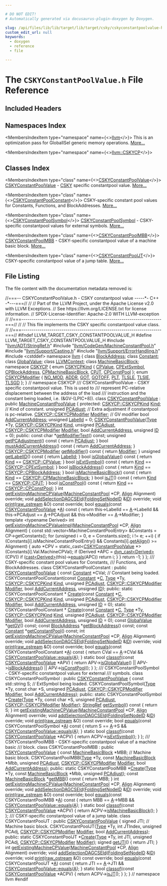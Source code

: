 ```yaml
---

# DO NOT EDIT!
# Automatically generated via docusaurus-plugin-doxygen by Doxygen.

slug: /api/files/lib/lib/target/lib/target/csky/cskyconstantpoolvalue-h
custom_edit_url: null
keywords:
  - doxygen
  - reference
  - file

---
```





# The `CSKYConstantPoolValue.h` File Reference

<DoxygenPage pluginConfig={pluginConfig}>



## Included Headers

<IncludesList>
<IncludesListItem
  filePath="llvm/ADT/StringRef.h"
  permalink="/docs/api/files/include/include/llvm/include/llvm/adt/stringref-h"
  isLocal="true" />
<IncludesListItem
  filePath="llvm/CodeGen/MachineConstantPool.h"
  permalink="/docs/api/files/include/include/llvm/include/llvm/codegen/machineconstantpool-h"
  isLocal="true" />
<IncludesListItem
  filePath="llvm/Support/Casting.h"
  permalink="/docs/api/files/include/include/llvm/include/llvm/support/casting-h"
  isLocal="true" />
<IncludesListItem
  filePath="llvm/Support/ErrorHandling.h"
  permalink="/docs/api/files/include/include/llvm/include/llvm/support/errorhandling-h"
  isLocal="true" />
<IncludesListItem
  filePath="cstddef"
  permalink=""
  isLocal="false" />
</IncludesList>

## Namespaces Index

<MembersIndex>

<MembersIndexItem
  type="namespace"
  name={<><a href="/docs/api/namespaces/llvm">llvm</a></>}>
This is an optimization pass for GlobalISel generic memory operations. <a href="/docs/api/namespaces/llvm/#details">More...</a>
</MembersIndexItem>

<MembersIndexItem
  type="namespace"
  name={<><a href="/docs/api/namespaces/llvm/cskycp">llvm::CSKYCP</a></>}>
</MembersIndexItem>

</MembersIndex>

## Classes Index

<MembersIndex>

<MembersIndexItem
  type="class"
  name={<><a href="/docs/api/classes/llvm/cskyconstantpoolvalue">CSKYConstantPoolValue</a></>}>
<a href="/docs/api/classes/llvm/cskyconstantpoolvalue">CSKYConstantPoolValue</a> - <a href="/docs/api/namespaces/llvm/csky">CSKY</a> specific constantpool value. <a href="/docs/api/classes/llvm/cskyconstantpoolvalue/#details">More...</a>
</MembersIndexItem>

<MembersIndexItem
  type="class"
  name={<><a href="/docs/api/classes/llvm/cskyconstantpoolconstant">CSKYConstantPoolConstant</a></>}>
CSKY-specific constant pool values for Constants, Functions, and BlockAddresses. <a href="/docs/api/classes/llvm/cskyconstantpoolconstant/#details">More...</a>
</MembersIndexItem>

<MembersIndexItem
  type="class"
  name={<><a href="/docs/api/classes/llvm/cskyconstantpoolsymbol">CSKYConstantPoolSymbol</a></>}>
<a href="/docs/api/classes/llvm/cskyconstantpoolsymbol">CSKYConstantPoolSymbol</a> - CSKY-specific constantpool values for external symbols. <a href="/docs/api/classes/llvm/cskyconstantpoolsymbol/#details">More...</a>
</MembersIndexItem>

<MembersIndexItem
  type="class"
  name={<><a href="/docs/api/classes/llvm/cskyconstantpoolmbb">CSKYConstantPoolMBB</a></>}>
<a href="/docs/api/classes/llvm/cskyconstantpoolmbb">CSKYConstantPoolMBB</a> - CSKY-specific constantpool value of a machine basic block. <a href="/docs/api/classes/llvm/cskyconstantpoolmbb/#details">More...</a>
</MembersIndexItem>

<MembersIndexItem
  type="class"
  name={<><a href="/docs/api/classes/llvm/cskyconstantpooljt">CSKYConstantPoolJT</a></>}>
CSKY-specific constantpool value of a jump table. <a href="/docs/api/classes/llvm/cskyconstantpooljt/#details">More...</a>
</MembersIndexItem>

</MembersIndex>


## File Listing

The file content with the documentation metadata removed is:

<ProgramListing>

<Link id="l00001" /><CodeLine lineNumber="1"><Highlight kind="comment">//===-- CSKYConstantPoolValue.h - CSKY constantpool value -----&#42;- C++ -&#42;---===//</Highlight><Highlight kind="normal"></Highlight></CodeLine>
<Link id="l00002" /><CodeLine lineNumber="2"><Highlight kind="normal"></Highlight><Highlight kind="comment">//</Highlight><Highlight kind="normal"></Highlight></CodeLine>
<Link id="l00003" /><CodeLine lineNumber="3"><Highlight kind="normal"></Highlight><Highlight kind="comment">// Part of the LLVM Project, under the Apache License v2.0 with LLVM Exceptions.</Highlight><Highlight kind="normal"></Highlight></CodeLine>
<Link id="l00004" /><CodeLine lineNumber="4"><Highlight kind="normal"></Highlight><Highlight kind="comment">// See https://llvm.org/LICENSE.txt for license information.</Highlight><Highlight kind="normal"></Highlight></CodeLine>
<Link id="l00005" /><CodeLine lineNumber="5"><Highlight kind="normal"></Highlight><Highlight kind="comment">// SPDX-License-Identifier: Apache-2.0 WITH LLVM-exception</Highlight><Highlight kind="normal"></Highlight></CodeLine>
<Link id="l00006" /><CodeLine lineNumber="6"><Highlight kind="normal"></Highlight><Highlight kind="comment">//</Highlight><Highlight kind="normal"></Highlight></CodeLine>
<Link id="l00007" /><CodeLine lineNumber="7"><Highlight kind="normal"></Highlight><Highlight kind="comment">//===----------------------------------------------------------------------===//</Highlight><Highlight kind="normal"></Highlight></CodeLine>
<Link id="l00008" /><CodeLine lineNumber="8"><Highlight kind="normal"></Highlight><Highlight kind="comment">//</Highlight><Highlight kind="normal"></Highlight></CodeLine>
<Link id="l00009" /><CodeLine lineNumber="9"><Highlight kind="normal"></Highlight><Highlight kind="comment">// This file implements the CSKY specific constantpool value class.</Highlight><Highlight kind="normal"></Highlight></CodeLine>
<Link id="l00010" /><CodeLine lineNumber="10"><Highlight kind="normal"></Highlight><Highlight kind="comment">//</Highlight><Highlight kind="normal"></Highlight></CodeLine>
<Link id="l00011" /><CodeLine lineNumber="11"><Highlight kind="normal"></Highlight><Highlight kind="comment">//===----------------------------------------------------------------------===//</Highlight><Highlight kind="normal"></Highlight></CodeLine>
<Link id="l00012" /><CodeLine lineNumber="12"><Highlight kind="normal"></Highlight></CodeLine>
<Link id="l00013" /><CodeLine lineNumber="13"><Highlight kind="normal"></Highlight><Highlight kind="preprocessor">#ifndef LLVM&#95;TARGET&#95;CSKY&#95;CONSTANTPOOLVALUE&#95;H</Highlight><Highlight kind="normal"></Highlight></CodeLine>
<Link id="l00014" /><CodeLine lineNumber="14"><Highlight kind="normal"></Highlight><Highlight kind="preprocessor">#define LLVM&#95;TARGET&#95;CSKY&#95;CONSTANTPOOLVALUE&#95;H</Highlight><Highlight kind="normal"></Highlight></CodeLine>
<Link id="l00015" /><CodeLine lineNumber="15"><Highlight kind="normal"></Highlight></CodeLine>
<Link id="l00016" /><CodeLine lineNumber="16"><Highlight kind="normal"></Highlight><Highlight kind="preprocessor">#include &quot;<a href="/docs/api/files/include/include/llvm/include/llvm/adt/stringref-h">llvm/ADT/StringRef.h</a>&quot;</Highlight><Highlight kind="normal"></Highlight></CodeLine>
<Link id="l00017" /><CodeLine lineNumber="17"><Highlight kind="normal"></Highlight><Highlight kind="preprocessor">#include &quot;<a href="/docs/api/files/include/include/llvm/include/llvm/codegen/machineconstantpool-h">llvm/CodeGen/MachineConstantPool.h</a>&quot;</Highlight><Highlight kind="normal"></Highlight></CodeLine>
<Link id="l00018" /><CodeLine lineNumber="18"><Highlight kind="normal"></Highlight><Highlight kind="preprocessor">#include &quot;<a href="/docs/api/files/include/include/llvm/include/llvm/support/casting-h">llvm/Support/Casting.h</a>&quot;</Highlight><Highlight kind="normal"></Highlight></CodeLine>
<Link id="l00019" /><CodeLine lineNumber="19"><Highlight kind="normal"></Highlight><Highlight kind="preprocessor">#include &quot;<a href="/docs/api/files/include/include/llvm/include/llvm/support/errorhandling-h">llvm/Support/ErrorHandling.h</a>&quot;</Highlight><Highlight kind="normal"></Highlight></CodeLine>
<Link id="l00020" /><CodeLine lineNumber="20"><Highlight kind="normal"></Highlight><Highlight kind="preprocessor">#include &lt;cstddef&gt;</Highlight><Highlight kind="normal"></Highlight></CodeLine>
<Link id="l00021" /><CodeLine lineNumber="21"><Highlight kind="normal"></Highlight></CodeLine>
<Link id="l00022" /><CodeLine lineNumber="22"><Highlight kind="normal"></Highlight><Highlight kind="keyword">namespace </Highlight><Highlight kind="normal"><a href="/docs/api/namespaces/llvm">llvm</a> &#123;</Highlight></CodeLine>
<Link id="l00023" /><CodeLine lineNumber="23"><Highlight kind="normal"></Highlight></CodeLine>
<Link id="l00024" /><CodeLine lineNumber="24"><Highlight kind="normal"></Highlight><Highlight kind="keyword">class </Highlight><Highlight kind="normal"><a href="/docs/api/classes/llvm/blockaddress">BlockAddress</a>;</Highlight></CodeLine>
<Link id="l00025" /><CodeLine lineNumber="25"><Highlight kind="normal"></Highlight><Highlight kind="keyword">class </Highlight><Highlight kind="normal"><a href="/docs/api/classes/llvm/constant">Constant</a>;</Highlight></CodeLine>
<Link id="l00026" /><CodeLine lineNumber="26"><Highlight kind="normal"></Highlight><Highlight kind="keyword">class </Highlight><Highlight kind="normal"><a href="/docs/api/classes/llvm/globalvalue">GlobalValue</a>;</Highlight></CodeLine>
<Link id="l00027" /><CodeLine lineNumber="27"><Highlight kind="normal"></Highlight><Highlight kind="keyword">class </Highlight><Highlight kind="normal"><a href="/docs/api/classes/llvm/llvmcontext">LLVMContext</a>;</Highlight></CodeLine>
<Link id="l00028" /><CodeLine lineNumber="28"><Highlight kind="normal"></Highlight><Highlight kind="keyword">class </Highlight><Highlight kind="normal"><a href="/docs/api/classes/llvm/machinebasicblock">MachineBasicBlock</a>;</Highlight></CodeLine>
<Link id="l00029" /><CodeLine lineNumber="29"><Highlight kind="normal"></Highlight></CodeLine>
<Link id="l00030" /><CodeLine lineNumber="30" lineLink="/docs/api/namespaces/llvm/cskycp"><Highlight kind="normal"></Highlight><Highlight kind="keyword">namespace </Highlight><Highlight kind="normal"><a href="/docs/api/namespaces/llvm/cskycp">CSKYCP</a> &#123;</Highlight></CodeLine>
<Link id="l00031" /><CodeLine lineNumber="31" lineLink="/docs/api/namespaces/llvm/cskycp/#a52910a7599c196a2a21a5fef5da46994"><Highlight kind="normal"></Highlight><Highlight kind="keyword">enum</Highlight><Highlight kind="normal"> <a href="/docs/api/namespaces/llvm/cskycp/#a52910a7599c196a2a21a5fef5da46994">CSKYCPKind</a> &#123;</Highlight></CodeLine>
<Link id="l00032" /><CodeLine lineNumber="32" lineLink="/docs/api/namespaces/llvm/cskycp/#a52910a7599c196a2a21a5fef5da46994a04789ab67a1cddbbb789b02153814d85"><Highlight kind="normal">  <a href="/docs/api/namespaces/llvm/cskycp/#a52910a7599c196a2a21a5fef5da46994a04789ab67a1cddbbb789b02153814d85">CPValue</a>,</Highlight></CodeLine>
<Link id="l00033" /><CodeLine lineNumber="33" lineLink="/docs/api/namespaces/llvm/cskycp/#a52910a7599c196a2a21a5fef5da46994aec7b7a9c0ff58f51f3a82373053536ee"><Highlight kind="normal">  <a href="/docs/api/namespaces/llvm/cskycp/#a52910a7599c196a2a21a5fef5da46994aec7b7a9c0ff58f51f3a82373053536ee">CPExtSymbol</a>,</Highlight></CodeLine>
<Link id="l00034" /><CodeLine lineNumber="34" lineLink="/docs/api/namespaces/llvm/cskycp/#a52910a7599c196a2a21a5fef5da46994ab917d70fc1937db9603905f1ec1bb6ac"><Highlight kind="normal">  <a href="/docs/api/namespaces/llvm/cskycp/#a52910a7599c196a2a21a5fef5da46994ab917d70fc1937db9603905f1ec1bb6ac">CPBlockAddress</a>,</Highlight></CodeLine>
<Link id="l00035" /><CodeLine lineNumber="35" lineLink="/docs/api/namespaces/llvm/cskycp/#a52910a7599c196a2a21a5fef5da46994add82e3573eab3f64229820416db40224"><Highlight kind="normal">  <a href="/docs/api/namespaces/llvm/cskycp/#a52910a7599c196a2a21a5fef5da46994add82e3573eab3f64229820416db40224">CPMachineBasicBlock</a>,</Highlight></CodeLine>
<Link id="l00036" /><CodeLine lineNumber="36" lineLink="/docs/api/namespaces/llvm/cskycp/#a52910a7599c196a2a21a5fef5da46994a0994bb09ea1f60a124c61bdcb2f2e7c7"><Highlight kind="normal">  <a href="/docs/api/namespaces/llvm/cskycp/#a52910a7599c196a2a21a5fef5da46994a0994bb09ea1f60a124c61bdcb2f2e7c7">CPJT</a>,</Highlight></CodeLine>
<Link id="l00037" /><CodeLine lineNumber="37" lineLink="/docs/api/namespaces/llvm/cskycp/#a52910a7599c196a2a21a5fef5da46994a80797351072fb5a6a5a57cd61a65d923"><Highlight kind="normal">  <a href="/docs/api/namespaces/llvm/cskycp/#a52910a7599c196a2a21a5fef5da46994a80797351072fb5a6a5a57cd61a65d923">CPConstPool</a></Highlight></CodeLine>
<Link id="l00038" /><CodeLine lineNumber="38"><Highlight kind="normal">&#125;;</Highlight></CodeLine>
<Link id="l00039" /><CodeLine lineNumber="39"><Highlight kind="normal"></Highlight></CodeLine>
<Link id="l00040" /><CodeLine lineNumber="40" lineLink="/docs/api/namespaces/llvm/cskycp/#a4adf83f12fd4b32c53af26ac279ae9e4a11f72aa51db1915ad266a52e760f28af"><Highlight kind="normal"></Highlight><Highlight kind="keyword">enum</Highlight><Highlight kind="normal"> <a href="/docs/api/namespaces/llvm/cskycp/#a4adf83f12fd4b32c53af26ac279ae9e4">CSKYCPModifier</a> &#123; <a href="/docs/api/namespaces/llvm/cskycp/#a4adf83f12fd4b32c53af26ac279ae9e4ab42535f4f838187946d69d1113f7cd32">NO&#95;MOD</a>, <a href="/docs/api/namespaces/llvm/cskycp/#a4adf83f12fd4b32c53af26ac279ae9e4a11f72aa51db1915ad266a52e760f28af">ADDR</a>, <a href="/docs/api/namespaces/llvm/cskycp/#a4adf83f12fd4b32c53af26ac279ae9e4ae82a4118bf542c05ab38488e5b578ae1">GOT</a>, <a href="/docs/api/namespaces/llvm/cskycp/#a4adf83f12fd4b32c53af26ac279ae9e4a972b1bf03372caa6601f0a1b4903ae76">GOTOFF</a>, <a href="/docs/api/namespaces/llvm/cskycp/#a4adf83f12fd4b32c53af26ac279ae9e4a4534acdb80b394f5943dcc36c9704c9b">PLT</a>, <a href="/docs/api/namespaces/llvm/cskycp/#a4adf83f12fd4b32c53af26ac279ae9e4ae32b3dc690462147ec73186713977244">TLSLE</a>, <a href="/docs/api/namespaces/llvm/cskycp/#a4adf83f12fd4b32c53af26ac279ae9e4a200b54fa8d3a6ca97d345190f01a4087">TLSIE</a>, <a href="/docs/api/namespaces/llvm/cskycp/#a4adf83f12fd4b32c53af26ac279ae9e4a5c32b033a20299c57276476c5b7c73b9">TLSGD</a> &#125;;</Highlight></CodeLine>
<Link id="l00041" /><CodeLine lineNumber="41"><Highlight kind="normal">&#125; </Highlight><Highlight kind="comment">// namespace CSKYCP</Highlight><Highlight kind="normal"></Highlight></CodeLine>
<Link id="l00042" /><CodeLine lineNumber="42"><Highlight kind="normal"></Highlight><Highlight kind="comment"></Highlight></CodeLine>
<Link id="l00043" /><CodeLine lineNumber="43"><Highlight kind="comment">/// CSKYConstantPoolValue - CSKY specific constantpool value. This is used to</Highlight></CodeLine>
<Link id="l00044" /><CodeLine lineNumber="44"><Highlight kind="comment">/// represent PC-relative displacement between the address of the load</Highlight></CodeLine>
<Link id="l00045" /><CodeLine lineNumber="45"><Highlight kind="comment">/// instruction and the constant being loaded, i.e. (&amp;GV-(LPIC+8)).</Highlight><Highlight kind="normal"></Highlight></CodeLine>
<Link id="l00046" /><CodeLine lineNumber="46" lineLink="/docs/api/classes/llvm/cskyconstantpoolvalue"><Highlight kind="normal"></Highlight><Highlight kind="keyword">class </Highlight><Highlight kind="normal"><a href="/docs/api/classes/llvm/cskyconstantpoolvalue/#a348e1e38604c1fc005a62ced08c6f583">CSKYConstantPoolValue</a> : </Highlight><Highlight kind="keyword">public</Highlight><Highlight kind="normal"> <a href="/docs/api/classes/llvm/machineconstantpoolvalue/#ac688aad44da54c2262096a4b5c5891f4">MachineConstantPoolValue</a> &#123;</Highlight></CodeLine>
<Link id="l00047" /><CodeLine lineNumber="47"><Highlight kind="normal"></Highlight><Highlight kind="keyword">protected</Highlight><Highlight kind="normal">:</Highlight></CodeLine>
<Link id="l00048" /><CodeLine lineNumber="48" lineLink="/docs/api/classes/llvm/cskyconstantpoolvalue/#aa0ed825694c1cf82be7fe8b7aa3bc979"><Highlight kind="normal">  <a href="/docs/api/namespaces/llvm/cskycp/#a52910a7599c196a2a21a5fef5da46994">CSKYCP::CSKYCPKind</a> <a href="/docs/api/classes/llvm/cskyconstantpoolvalue/#aa0ed825694c1cf82be7fe8b7aa3bc979">Kind</a>; </Highlight><Highlight kind="comment">// Kind of constant.</Highlight><Highlight kind="normal"></Highlight></CodeLine>
<Link id="l00049" /><CodeLine lineNumber="49" lineLink="/docs/api/classes/llvm/cskyconstantpoolvalue/#a211fb7d504116ba5fb89bb4bc22a9070"><Highlight kind="normal">  </Highlight><Highlight kind="keywordtype">unsigned</Highlight><Highlight kind="normal"> <a href="/docs/api/classes/llvm/cskyconstantpoolvalue/#a211fb7d504116ba5fb89bb4bc22a9070">PCAdjust</a>;       </Highlight><Highlight kind="comment">// Extra adjustment if constantpool is pc-relative.</Highlight><Highlight kind="normal"></Highlight></CodeLine>
<Link id="l00050" /><CodeLine lineNumber="50" lineLink="/docs/api/classes/llvm/cskyconstantpoolvalue/#ad365afc92ba12f354616fd0033708911"><Highlight kind="normal">  <a href="/docs/api/namespaces/llvm/cskycp/#a4adf83f12fd4b32c53af26ac279ae9e4">CSKYCP::CSKYCPModifier</a> <a href="/docs/api/classes/llvm/cskyconstantpoolvalue/#ad365afc92ba12f354616fd0033708911">Modifier</a>; </Highlight><Highlight kind="comment">// GV modifier</Highlight><Highlight kind="normal"></Highlight></CodeLine>
<Link id="l00051" /><CodeLine lineNumber="51" lineLink="/docs/api/classes/llvm/cskyconstantpoolvalue/#afb3479a63947179467405781072aff1f"><Highlight kind="normal">  </Highlight><Highlight kind="keywordtype">bool</Highlight><Highlight kind="normal"> <a href="/docs/api/classes/llvm/cskyconstantpoolvalue/#afb3479a63947179467405781072aff1f">AddCurrentAddress</a>;</Highlight></CodeLine>
<Link id="l00052" /><CodeLine lineNumber="52"><Highlight kind="normal"></Highlight></CodeLine>
<Link id="l00053" /><CodeLine lineNumber="53" lineLink="/docs/api/classes/llvm/cskyconstantpoolvalue/#a412a536ed94670c0525c04408ffd7d3c"><Highlight kind="normal">  </Highlight><Highlight kind="keywordtype">unsigned</Highlight><Highlight kind="normal"> <a href="/docs/api/classes/llvm/cskyconstantpoolvalue/#a412a536ed94670c0525c04408ffd7d3c">LabelId</a> = 0;</Highlight></CodeLine>
<Link id="l00054" /><CodeLine lineNumber="54"><Highlight kind="normal"></Highlight></CodeLine>
<Link id="l00055" /><CodeLine lineNumber="55"><Highlight kind="normal">  <a href="/docs/api/classes/llvm/cskyconstantpoolvalue/#a348e1e38604c1fc005a62ced08c6f583">CSKYConstantPoolValue</a>(<a href="/docs/api/classes/llvm/type">Type</a> &#42;Ty, <a href="/docs/api/namespaces/llvm/cskycp/#a52910a7599c196a2a21a5fef5da46994">CSKYCP::CSKYCPKind</a> <a href="/docs/api/classes/llvm/cskyconstantpoolvalue/#aa0ed825694c1cf82be7fe8b7aa3bc979">Kind</a>, </Highlight><Highlight kind="keywordtype">unsigned</Highlight><Highlight kind="normal"> <a href="/docs/api/classes/llvm/cskyconstantpoolvalue/#a211fb7d504116ba5fb89bb4bc22a9070">PCAdjust</a>,</Highlight></CodeLine>
<Link id="l00056" /><CodeLine lineNumber="56"><Highlight kind="normal">                        <a href="/docs/api/namespaces/llvm/cskycp/#a4adf83f12fd4b32c53af26ac279ae9e4">CSKYCP::CSKYCPModifier</a> <a href="/docs/api/classes/llvm/cskyconstantpoolvalue/#ad365afc92ba12f354616fd0033708911">Modifier</a>, </Highlight><Highlight kind="keywordtype">bool</Highlight><Highlight kind="normal"> <a href="/docs/api/classes/llvm/cskyconstantpoolvalue/#afb3479a63947179467405781072aff1f">AddCurrentAddress</a>,</Highlight></CodeLine>
<Link id="l00057" /><CodeLine lineNumber="57"><Highlight kind="normal">                        </Highlight><Highlight kind="keywordtype">unsigned</Highlight><Highlight kind="normal"> <a href="/docs/api/namespaces/llvm/callingconv/#abdf8cf606905c10634e831390981b0ed">ID</a> = 0);</Highlight></CodeLine>
<Link id="l00058" /><CodeLine lineNumber="58"><Highlight kind="normal"></Highlight></CodeLine>
<Link id="l00059" /><CodeLine lineNumber="59"><Highlight kind="normal"></Highlight><Highlight kind="keyword">public</Highlight><Highlight kind="normal">:</Highlight></CodeLine>
<Link id="l00060" /><CodeLine lineNumber="60"><Highlight kind="normal">  </Highlight><Highlight kind="keyword">const</Highlight><Highlight kind="normal"> </Highlight><Highlight kind="keywordtype">char</Highlight><Highlight kind="normal"> &#42;<a href="/docs/api/classes/llvm/cskyconstantpoolvalue/#af4fd0e484744e9d1c45a041913485d0b">getModifierText</a>() </Highlight><Highlight kind="keyword">const</Highlight><Highlight kind="normal">;</Highlight></CodeLine>
<Link id="l00061" /><CodeLine lineNumber="61" lineLink="/docs/api/classes/llvm/cskyconstantpoolvalue/#a7839898462d8df92936bf15046938a2e"><Highlight kind="normal">  </Highlight><Highlight kind="keywordtype">unsigned</Highlight><Highlight kind="normal"> <a href="/docs/api/classes/llvm/cskyconstantpoolvalue/#a7839898462d8df92936bf15046938a2e">getPCAdjustment</a>()</Highlight><Highlight kind="keyword"> const </Highlight><Highlight kind="normal">&#123; </Highlight><Highlight kind="keywordflow">return</Highlight><Highlight kind="normal"> <a href="/docs/api/classes/llvm/cskyconstantpoolvalue/#a211fb7d504116ba5fb89bb4bc22a9070">PCAdjust</a>; &#125;</Highlight></CodeLine>
<Link id="l00062" /><CodeLine lineNumber="62" lineLink="/docs/api/classes/llvm/cskyconstantpoolvalue/#a808fffee806197862bff1754199e15ad"><Highlight kind="normal">  </Highlight><Highlight kind="keywordtype">bool</Highlight><Highlight kind="normal"> <a href="/docs/api/classes/llvm/cskyconstantpoolvalue/#a808fffee806197862bff1754199e15ad">mustAddCurrentAddress</a>()</Highlight><Highlight kind="keyword"> const </Highlight><Highlight kind="normal">&#123; </Highlight><Highlight kind="keywordflow">return</Highlight><Highlight kind="normal"> <a href="/docs/api/classes/llvm/cskyconstantpoolvalue/#afb3479a63947179467405781072aff1f">AddCurrentAddress</a>; &#125;</Highlight></CodeLine>
<Link id="l00063" /><CodeLine lineNumber="63" lineLink="/docs/api/classes/llvm/cskyconstantpoolvalue/#ae788b24d3fa905bf2ad8e3ec0eb786d8"><Highlight kind="normal">  <a href="/docs/api/namespaces/llvm/cskycp/#a4adf83f12fd4b32c53af26ac279ae9e4">CSKYCP::CSKYCPModifier</a> <a href="/docs/api/classes/llvm/cskyconstantpoolvalue/#ae788b24d3fa905bf2ad8e3ec0eb786d8">getModifier</a>()</Highlight><Highlight kind="keyword"> const </Highlight><Highlight kind="normal">&#123; </Highlight><Highlight kind="keywordflow">return</Highlight><Highlight kind="normal"> <a href="/docs/api/classes/llvm/cskyconstantpoolvalue/#ad365afc92ba12f354616fd0033708911">Modifier</a>; &#125;</Highlight></CodeLine>
<Link id="l00064" /><CodeLine lineNumber="64" lineLink="/docs/api/classes/llvm/cskyconstantpoolvalue/#a2f3313e4bb821e24fdfa7cfa8036633a"><Highlight kind="normal">  </Highlight><Highlight kind="keywordtype">unsigned</Highlight><Highlight kind="normal"> <a href="/docs/api/classes/llvm/cskyconstantpoolvalue/#a2f3313e4bb821e24fdfa7cfa8036633a">getLabelID</a>()</Highlight><Highlight kind="keyword"> const </Highlight><Highlight kind="normal">&#123; </Highlight><Highlight kind="keywordflow">return</Highlight><Highlight kind="normal"> <a href="/docs/api/classes/llvm/cskyconstantpoolvalue/#a412a536ed94670c0525c04408ffd7d3c">LabelId</a>; &#125;</Highlight></CodeLine>
<Link id="l00065" /><CodeLine lineNumber="65"><Highlight kind="normal"></Highlight></CodeLine>
<Link id="l00066" /><CodeLine lineNumber="66" lineLink="/docs/api/classes/llvm/cskyconstantpoolvalue/#a20df957b6f27461dfaaa049051b54e25"><Highlight kind="normal">  </Highlight><Highlight kind="keywordtype">bool</Highlight><Highlight kind="normal"> <a href="/docs/api/classes/llvm/cskyconstantpoolvalue/#a20df957b6f27461dfaaa049051b54e25">isGlobalValue</a>()</Highlight><Highlight kind="keyword"> const </Highlight><Highlight kind="normal">&#123; </Highlight><Highlight kind="keywordflow">return</Highlight><Highlight kind="normal"> <a href="/docs/api/classes/llvm/cskyconstantpoolvalue/#aa0ed825694c1cf82be7fe8b7aa3bc979">Kind</a> == <a href="/docs/api/namespaces/llvm/cskycp/#a52910a7599c196a2a21a5fef5da46994a04789ab67a1cddbbb789b02153814d85">CSKYCP::CPValue</a>; &#125;</Highlight></CodeLine>
<Link id="l00067" /><CodeLine lineNumber="67" lineLink="/docs/api/classes/llvm/cskyconstantpoolvalue/#af3293b45579bcf5442aeaa327c72bdb0"><Highlight kind="normal">  </Highlight><Highlight kind="keywordtype">bool</Highlight><Highlight kind="normal"> <a href="/docs/api/classes/llvm/cskyconstantpoolvalue/#af3293b45579bcf5442aeaa327c72bdb0">isExtSymbol</a>()</Highlight><Highlight kind="keyword"> const </Highlight><Highlight kind="normal">&#123; </Highlight><Highlight kind="keywordflow">return</Highlight><Highlight kind="normal"> <a href="/docs/api/classes/llvm/cskyconstantpoolvalue/#aa0ed825694c1cf82be7fe8b7aa3bc979">Kind</a> == <a href="/docs/api/namespaces/llvm/cskycp/#a52910a7599c196a2a21a5fef5da46994aec7b7a9c0ff58f51f3a82373053536ee">CSKYCP::CPExtSymbol</a>; &#125;</Highlight></CodeLine>
<Link id="l00068" /><CodeLine lineNumber="68" lineLink="/docs/api/classes/llvm/cskyconstantpoolvalue/#a85c4a55953fe7d6e4a59cda261a2e500"><Highlight kind="normal">  </Highlight><Highlight kind="keywordtype">bool</Highlight><Highlight kind="normal"> <a href="/docs/api/classes/llvm/cskyconstantpoolvalue/#a85c4a55953fe7d6e4a59cda261a2e500">isBlockAddress</a>()</Highlight><Highlight kind="keyword"> const </Highlight><Highlight kind="normal">&#123; </Highlight><Highlight kind="keywordflow">return</Highlight><Highlight kind="normal"> <a href="/docs/api/classes/llvm/cskyconstantpoolvalue/#aa0ed825694c1cf82be7fe8b7aa3bc979">Kind</a> == <a href="/docs/api/namespaces/llvm/cskycp/#a52910a7599c196a2a21a5fef5da46994ab917d70fc1937db9603905f1ec1bb6ac">CSKYCP::CPBlockAddress</a>; &#125;</Highlight></CodeLine>
<Link id="l00069" /><CodeLine lineNumber="69" lineLink="/docs/api/classes/llvm/cskyconstantpoolvalue/#a1e80f3fe8022c9ac777591115ae2c637"><Highlight kind="normal">  </Highlight><Highlight kind="keywordtype">bool</Highlight><Highlight kind="normal"> <a href="/docs/api/classes/llvm/cskyconstantpoolvalue/#a1e80f3fe8022c9ac777591115ae2c637">isMachineBasicBlock</a>()</Highlight><Highlight kind="keyword"> const </Highlight><Highlight kind="normal">&#123;</Highlight></CodeLine>
<Link id="l00070" /><CodeLine lineNumber="70"><Highlight kind="normal">    </Highlight><Highlight kind="keywordflow">return</Highlight><Highlight kind="normal"> <a href="/docs/api/classes/llvm/cskyconstantpoolvalue/#aa0ed825694c1cf82be7fe8b7aa3bc979">Kind</a> == <a href="/docs/api/namespaces/llvm/cskycp/#a52910a7599c196a2a21a5fef5da46994add82e3573eab3f64229820416db40224">CSKYCP::CPMachineBasicBlock</a>;</Highlight></CodeLine>
<Link id="l00071" /><CodeLine lineNumber="71"><Highlight kind="normal">  &#125;</Highlight></CodeLine>
<Link id="l00072" /><CodeLine lineNumber="72" lineLink="/docs/api/classes/llvm/cskyconstantpoolvalue/#ae9b08a58608aba96ea9ae32a576d0879"><Highlight kind="normal">  </Highlight><Highlight kind="keywordtype">bool</Highlight><Highlight kind="normal"> <a href="/docs/api/classes/llvm/cskyconstantpoolvalue/#ae9b08a58608aba96ea9ae32a576d0879">isJT</a>()</Highlight><Highlight kind="keyword"> const </Highlight><Highlight kind="normal">&#123; </Highlight><Highlight kind="keywordflow">return</Highlight><Highlight kind="normal"> <a href="/docs/api/classes/llvm/cskyconstantpoolvalue/#aa0ed825694c1cf82be7fe8b7aa3bc979">Kind</a> == <a href="/docs/api/namespaces/llvm/cskycp/#a52910a7599c196a2a21a5fef5da46994a0994bb09ea1f60a124c61bdcb2f2e7c7">CSKYCP::CPJT</a>; &#125;</Highlight></CodeLine>
<Link id="l00073" /><CodeLine lineNumber="73" lineLink="/docs/api/classes/llvm/cskyconstantpoolvalue/#a88a221eca9e924088e27ce657d809778"><Highlight kind="normal">  </Highlight><Highlight kind="keywordtype">bool</Highlight><Highlight kind="normal"> <a href="/docs/api/classes/llvm/cskyconstantpoolvalue/#a88a221eca9e924088e27ce657d809778">isConstPool</a>()</Highlight><Highlight kind="keyword"> const </Highlight><Highlight kind="normal">&#123; </Highlight><Highlight kind="keywordflow">return</Highlight><Highlight kind="normal"> <a href="/docs/api/classes/llvm/cskyconstantpoolvalue/#aa0ed825694c1cf82be7fe8b7aa3bc979">Kind</a> == <a href="/docs/api/namespaces/llvm/cskycp/#a52910a7599c196a2a21a5fef5da46994a80797351072fb5a6a5a57cd61a65d923">CSKYCP::CPConstPool</a>; &#125;</Highlight></CodeLine>
<Link id="l00074" /><CodeLine lineNumber="74"><Highlight kind="normal"></Highlight></CodeLine>
<Link id="l00075" /><CodeLine lineNumber="75"><Highlight kind="normal">  </Highlight><Highlight kind="keywordtype">int</Highlight><Highlight kind="normal"> <a href="/docs/api/classes/llvm/cskyconstantpoolvalue/#afc480159ebebc2b1dafff702e3d0f44c">getExistingMachineCPValue</a>(<a href="/docs/api/classes/llvm/machineconstantpool">MachineConstantPool</a> &#42;CP,</Highlight></CodeLine>
<Link id="l00076" /><CodeLine lineNumber="76"><Highlight kind="normal">                                <a href="/docs/api/structs/llvm/align">Align</a> Alignment) </Highlight><Highlight kind="keyword">override</Highlight><Highlight kind="normal">;</Highlight></CodeLine>
<Link id="l00077" /><CodeLine lineNumber="77"><Highlight kind="normal"></Highlight></CodeLine>
<Link id="l00078" /><CodeLine lineNumber="78"><Highlight kind="normal">  </Highlight><Highlight kind="keywordtype">void</Highlight><Highlight kind="normal"> <a href="/docs/api/classes/llvm/cskyconstantpoolvalue/#ac2dce8ece8c4b01f78f80f643036681c">addSelectionDAGCSEId</a>(<a href="/docs/api/classes/llvm/foldingsetnodeid">FoldingSetNodeID</a> &amp;<a href="/docs/api/namespaces/llvm/callingconv/#abdf8cf606905c10634e831390981b0ed">ID</a>) </Highlight><Highlight kind="keyword">override</Highlight><Highlight kind="normal">;</Highlight></CodeLine>
<Link id="l00079" /><CodeLine lineNumber="79"><Highlight kind="normal"></Highlight></CodeLine>
<Link id="l00080" /><CodeLine lineNumber="80"><Highlight kind="normal">  </Highlight><Highlight kind="keywordtype">void</Highlight><Highlight kind="normal"> <a href="/docs/api/classes/llvm/cskyconstantpoolvalue/#a310e47e5146eaa80264533a27084604d">print</a>(<a href="/docs/api/classes/llvm/raw-ostream">raw&#95;ostream</a> &amp;O) </Highlight><Highlight kind="keyword">const override</Highlight><Highlight kind="normal">;</Highlight></CodeLine>
<Link id="l00081" /><CodeLine lineNumber="81"><Highlight kind="normal"></Highlight></CodeLine>
<Link id="l00082" /><CodeLine lineNumber="82" lineLink="/docs/api/classes/llvm/cskyconstantpoolvalue/#a3f2211770c225a59cad39f4621a24404"><Highlight kind="normal">  </Highlight><Highlight kind="keywordtype">bool</Highlight><Highlight kind="normal"> <a href="/docs/api/classes/llvm/cskyconstantpoolvalue/#a3f2211770c225a59cad39f4621a24404">equals</a>(</Highlight><Highlight kind="keyword">const</Highlight><Highlight kind="normal"> <a href="/docs/api/classes/llvm/cskyconstantpoolvalue/#a348e1e38604c1fc005a62ced08c6f583">CSKYConstantPoolValue</a> &#42;<a href="/docs/api/files/lib/lib/ir/builtingcs-cpp/#a2e38c85003a042421cde1647632d0b72">A</a>)</Highlight><Highlight kind="keyword"> const </Highlight><Highlight kind="normal">&#123;</Highlight></CodeLine>
<Link id="l00083" /><CodeLine lineNumber="83"><Highlight kind="normal">    </Highlight><Highlight kind="keywordflow">return</Highlight><Highlight kind="normal"> this-&gt;LabelId == <a href="/docs/api/files/lib/lib/ir/builtingcs-cpp/#a2e38c85003a042421cde1647632d0b72">A</a>-&gt;LabelId &amp;&amp; this-&gt;PCAdjust == <a href="/docs/api/files/lib/lib/ir/builtingcs-cpp/#a2e38c85003a042421cde1647632d0b72">A</a>-&gt;PCAdjust &amp;&amp;</Highlight></CodeLine>
<Link id="l00084" /><CodeLine lineNumber="84"><Highlight kind="normal">           this-&gt;Modifier == <a href="/docs/api/files/lib/lib/ir/builtingcs-cpp/#a2e38c85003a042421cde1647632d0b72">A</a>-&gt;Modifier;</Highlight></CodeLine>
<Link id="l00085" /><CodeLine lineNumber="85"><Highlight kind="normal">  &#125;</Highlight></CodeLine>
<Link id="l00086" /><CodeLine lineNumber="86"><Highlight kind="normal"></Highlight></CodeLine>
<Link id="l00087" /><CodeLine lineNumber="87"><Highlight kind="normal">  </Highlight><Highlight kind="keyword">template</Highlight><Highlight kind="normal"> &lt;</Highlight><Highlight kind="keyword">typename</Highlight><Highlight kind="normal"> Derived&gt;</Highlight></CodeLine>
<Link id="l00088" /><CodeLine lineNumber="88" lineLink="/docs/api/classes/llvm/cskyconstantpoolvalue/#a7f59aeed19f66ec8099052e3aa47c9c9"><Highlight kind="normal">  </Highlight><Highlight kind="keywordtype">int</Highlight><Highlight kind="normal"> <a href="/docs/api/classes/llvm/cskyconstantpoolvalue/#a7f59aeed19f66ec8099052e3aa47c9c9">getExistingMachineCPValueImpl</a>(<a href="/docs/api/classes/llvm/machineconstantpool">MachineConstantPool</a> &#42;CP, <a href="/docs/api/structs/llvm/align">Align</a> Alignment) &#123;</Highlight></CodeLine>
<Link id="l00089" /><CodeLine lineNumber="89"><Highlight kind="normal">    </Highlight><Highlight kind="keyword">const</Highlight><Highlight kind="normal"> std::vector&lt;MachineConstantPoolEntry&gt; &amp;Constants = CP-&gt;getConstants();</Highlight></CodeLine>
<Link id="l00090" /><CodeLine lineNumber="90"><Highlight kind="normal">    </Highlight><Highlight kind="keywordflow">for</Highlight><Highlight kind="normal"> (</Highlight><Highlight kind="keywordtype">unsigned</Highlight><Highlight kind="normal"> i = 0, e = Constants.size(); i != e; ++i) &#123;</Highlight></CodeLine>
<Link id="l00091" /><CodeLine lineNumber="91"><Highlight kind="normal">      </Highlight><Highlight kind="keywordflow">if</Highlight><Highlight kind="normal"> (Constants&#91;i&#93;.isMachineConstantPoolEntry() &amp;&amp;</Highlight></CodeLine>
<Link id="l00092" /><CodeLine lineNumber="92"><Highlight kind="normal">          Constants&#91;i&#93;.<a href="/docs/api/namespaces/llvm/#a44361e635fd7461e3a8eeb7fc9ad4f04">getAlign</a>() &gt;= Alignment) &#123;</Highlight></CodeLine>
<Link id="l00093" /><CodeLine lineNumber="93"><Highlight kind="normal">        </Highlight><Highlight kind="keyword">auto</Highlight><Highlight kind="normal"> &#42;CPV =</Highlight></CodeLine>
<Link id="l00094" /><CodeLine lineNumber="94"><Highlight kind="normal">            </Highlight><Highlight kind="keyword">static&#95;cast&lt;</Highlight><Highlight kind="normal"><a href="/docs/api/classes/llvm/cskyconstantpoolvalue/#a348e1e38604c1fc005a62ced08c6f583">CSKYConstantPoolValue</a> &#42;</Highlight><Highlight kind="keyword">&gt;</Highlight><Highlight kind="normal">(Constants&#91;i&#93;.Val.MachineCPVal);</Highlight></CodeLine>
<Link id="l00095" /><CodeLine lineNumber="95"><Highlight kind="normal">        </Highlight><Highlight kind="keywordflow">if</Highlight><Highlight kind="normal"> (Derived &#42;APC = <a href="/docs/api/namespaces/llvm/#a22eeee01734061ac1b31ccd994c49eef">dyn&#95;cast&lt;Derived&gt;</a>(CPV))</Highlight></CodeLine>
<Link id="l00096" /><CodeLine lineNumber="96"><Highlight kind="normal">          </Highlight><Highlight kind="keywordflow">if</Highlight><Highlight kind="normal"> (<a href="/docs/api/namespaces/llvm/#ac4fc845f5ed92de63cd4474f128f5fc5">cast&lt;Derived&gt;</a>(</Highlight><Highlight kind="keyword">this</Highlight><Highlight kind="normal">)-&gt;<a href="/docs/api/classes/llvm/cskyconstantpoolvalue/#a3f2211770c225a59cad39f4621a24404">equals</a>(APC))</Highlight></CodeLine>
<Link id="l00097" /><CodeLine lineNumber="97"><Highlight kind="normal">            </Highlight><Highlight kind="keywordflow">return</Highlight><Highlight kind="normal"> i;</Highlight></CodeLine>
<Link id="l00098" /><CodeLine lineNumber="98"><Highlight kind="normal">      &#125;</Highlight></CodeLine>
<Link id="l00099" /><CodeLine lineNumber="99"><Highlight kind="normal">    &#125;</Highlight></CodeLine>
<Link id="l00100" /><CodeLine lineNumber="100"><Highlight kind="normal"></Highlight></CodeLine>
<Link id="l00101" /><CodeLine lineNumber="101"><Highlight kind="normal">    </Highlight><Highlight kind="keywordflow">return</Highlight><Highlight kind="normal"> -1;</Highlight></CodeLine>
<Link id="l00102" /><CodeLine lineNumber="102"><Highlight kind="normal">  &#125;</Highlight></CodeLine>
<Link id="l00103" /><CodeLine lineNumber="103"><Highlight kind="normal">&#125;;</Highlight></CodeLine>
<Link id="l00104" /><CodeLine lineNumber="104"><Highlight kind="normal"></Highlight><Highlight kind="comment"></Highlight></CodeLine>
<Link id="l00105" /><CodeLine lineNumber="105"><Highlight kind="comment">/// CSKY-specific constant pool values for Constants,</Highlight></CodeLine>
<Link id="l00106" /><CodeLine lineNumber="106"><Highlight kind="comment">/// Functions, and BlockAddresses.</Highlight><Highlight kind="normal"></Highlight></CodeLine>
<Link id="l00107" /><CodeLine lineNumber="107" lineLink="/docs/api/classes/llvm/cskyconstantpoolconstant"><Highlight kind="normal"></Highlight><Highlight kind="keyword">class </Highlight><Highlight kind="normal">CSKYConstantPoolConstant : </Highlight><Highlight kind="keyword">public</Highlight><Highlight kind="normal"> <a href="/docs/api/classes/llvm/cskyconstantpoolvalue/#a348e1e38604c1fc005a62ced08c6f583">CSKYConstantPoolValue</a> &#123;</Highlight></CodeLine>
<Link id="l00108" /><CodeLine lineNumber="108"><Highlight kind="normal">  </Highlight><Highlight kind="keyword">const</Highlight><Highlight kind="normal"> <a href="/docs/api/classes/llvm/constant">Constant</a> &#42;CVal; </Highlight><Highlight kind="comment">// Constant being loaded.</Highlight><Highlight kind="normal"></Highlight></CodeLine>
<Link id="l00109" /><CodeLine lineNumber="109"><Highlight kind="normal"></Highlight></CodeLine>
<Link id="l00110" /><CodeLine lineNumber="110"><Highlight kind="normal">  CSKYConstantPoolConstant(</Highlight><Highlight kind="keyword">const</Highlight><Highlight kind="normal"> <a href="/docs/api/classes/llvm/constant">Constant</a> &#42;<a href="/docs/api/namespaces/llvm/callingconv/#ac6aa1387c4375260e2468eb5a77fdb4cafd841a49aec1539bc88abc8ff9e170fb">C</a>, <a href="/docs/api/classes/llvm/type">Type</a> &#42;Ty, <a href="/docs/api/namespaces/llvm/cskycp/#a52910a7599c196a2a21a5fef5da46994">CSKYCP::CSKYCPKind</a> <a href="/docs/api/classes/llvm/cskyconstantpoolvalue/#aa0ed825694c1cf82be7fe8b7aa3bc979">Kind</a>,</Highlight></CodeLine>
<Link id="l00111" /><CodeLine lineNumber="111"><Highlight kind="normal">                           </Highlight><Highlight kind="keywordtype">unsigned</Highlight><Highlight kind="normal"> <a href="/docs/api/classes/llvm/cskyconstantpoolvalue/#a211fb7d504116ba5fb89bb4bc22a9070">PCAdjust</a>, <a href="/docs/api/namespaces/llvm/cskycp/#a4adf83f12fd4b32c53af26ac279ae9e4">CSKYCP::CSKYCPModifier</a> <a href="/docs/api/classes/llvm/cskyconstantpoolvalue/#ad365afc92ba12f354616fd0033708911">Modifier</a>,</Highlight></CodeLine>
<Link id="l00112" /><CodeLine lineNumber="112"><Highlight kind="normal">                           </Highlight><Highlight kind="keywordtype">bool</Highlight><Highlight kind="normal"> <a href="/docs/api/classes/llvm/cskyconstantpoolvalue/#afb3479a63947179467405781072aff1f">AddCurrentAddress</a>, </Highlight><Highlight kind="keywordtype">unsigned</Highlight><Highlight kind="normal"> <a href="/docs/api/namespaces/llvm/callingconv/#abdf8cf606905c10634e831390981b0ed">ID</a>);</Highlight></CodeLine>
<Link id="l00113" /><CodeLine lineNumber="113"><Highlight kind="normal"></Highlight></CodeLine>
<Link id="l00114" /><CodeLine lineNumber="114"><Highlight kind="normal"></Highlight><Highlight kind="keyword">public</Highlight><Highlight kind="normal">:</Highlight></CodeLine>
<Link id="l00115" /><CodeLine lineNumber="115"><Highlight kind="normal">  </Highlight><Highlight kind="keyword">static</Highlight><Highlight kind="normal"> CSKYConstantPoolConstant &#42;</Highlight></CodeLine>
<Link id="l00116" /><CodeLine lineNumber="116"><Highlight kind="normal">  <a href="/docs/api/classes/llvm/cskyconstantpoolconstant/#ad2e7328dbae8591003a3f42d049754b5">Create</a>(</Highlight><Highlight kind="keyword">const</Highlight><Highlight kind="normal"> <a href="/docs/api/classes/llvm/constant">Constant</a> &#42;<a href="/docs/api/namespaces/llvm/callingconv/#ac6aa1387c4375260e2468eb5a77fdb4cafd841a49aec1539bc88abc8ff9e170fb">C</a>, <a href="/docs/api/namespaces/llvm/cskycp/#a52910a7599c196a2a21a5fef5da46994">CSKYCP::CSKYCPKind</a> <a href="/docs/api/classes/llvm/cskyconstantpoolvalue/#aa0ed825694c1cf82be7fe8b7aa3bc979">Kind</a>, </Highlight><Highlight kind="keywordtype">unsigned</Highlight><Highlight kind="normal"> <a href="/docs/api/classes/llvm/cskyconstantpoolvalue/#a211fb7d504116ba5fb89bb4bc22a9070">PCAdjust</a>,</Highlight></CodeLine>
<Link id="l00117" /><CodeLine lineNumber="117"><Highlight kind="normal">         <a href="/docs/api/namespaces/llvm/cskycp/#a4adf83f12fd4b32c53af26ac279ae9e4">CSKYCP::CSKYCPModifier</a> <a href="/docs/api/classes/llvm/cskyconstantpoolvalue/#ad365afc92ba12f354616fd0033708911">Modifier</a>, </Highlight><Highlight kind="keywordtype">bool</Highlight><Highlight kind="normal"> <a href="/docs/api/classes/llvm/cskyconstantpoolvalue/#afb3479a63947179467405781072aff1f">AddCurrentAddress</a>,</Highlight></CodeLine>
<Link id="l00118" /><CodeLine lineNumber="118"><Highlight kind="normal">         </Highlight><Highlight kind="keywordtype">unsigned</Highlight><Highlight kind="normal"> <a href="/docs/api/namespaces/llvm/callingconv/#abdf8cf606905c10634e831390981b0ed">ID</a> = 0);</Highlight></CodeLine>
<Link id="l00119" /><CodeLine lineNumber="119"><Highlight kind="normal">  </Highlight><Highlight kind="keyword">static</Highlight><Highlight kind="normal"> CSKYConstantPoolConstant &#42;</Highlight></CodeLine>
<Link id="l00120" /><CodeLine lineNumber="120"><Highlight kind="normal">  <a href="/docs/api/classes/llvm/cskyconstantpoolconstant/#ad2e7328dbae8591003a3f42d049754b5">Create</a>(</Highlight><Highlight kind="keyword">const</Highlight><Highlight kind="normal"> <a href="/docs/api/classes/llvm/constant">Constant</a> &#42;<a href="/docs/api/namespaces/llvm/callingconv/#ac6aa1387c4375260e2468eb5a77fdb4cafd841a49aec1539bc88abc8ff9e170fb">C</a>, <a href="/docs/api/classes/llvm/type">Type</a> &#42;Ty, <a href="/docs/api/namespaces/llvm/cskycp/#a52910a7599c196a2a21a5fef5da46994">CSKYCP::CSKYCPKind</a> <a href="/docs/api/classes/llvm/cskyconstantpoolvalue/#aa0ed825694c1cf82be7fe8b7aa3bc979">Kind</a>,</Highlight></CodeLine>
<Link id="l00121" /><CodeLine lineNumber="121"><Highlight kind="normal">         </Highlight><Highlight kind="keywordtype">unsigned</Highlight><Highlight kind="normal"> <a href="/docs/api/classes/llvm/cskyconstantpoolvalue/#a211fb7d504116ba5fb89bb4bc22a9070">PCAdjust</a>, <a href="/docs/api/namespaces/llvm/cskycp/#a4adf83f12fd4b32c53af26ac279ae9e4">CSKYCP::CSKYCPModifier</a> <a href="/docs/api/classes/llvm/cskyconstantpoolvalue/#ad365afc92ba12f354616fd0033708911">Modifier</a>,</Highlight></CodeLine>
<Link id="l00122" /><CodeLine lineNumber="122"><Highlight kind="normal">         </Highlight><Highlight kind="keywordtype">bool</Highlight><Highlight kind="normal"> <a href="/docs/api/classes/llvm/cskyconstantpoolvalue/#afb3479a63947179467405781072aff1f">AddCurrentAddress</a>, </Highlight><Highlight kind="keywordtype">unsigned</Highlight><Highlight kind="normal"> <a href="/docs/api/namespaces/llvm/callingconv/#abdf8cf606905c10634e831390981b0ed">ID</a> = 0);</Highlight></CodeLine>
<Link id="l00123" /><CodeLine lineNumber="123"><Highlight kind="normal">  </Highlight><Highlight kind="keyword">const</Highlight><Highlight kind="normal"> <a href="/docs/api/classes/llvm/globalvalue">GlobalValue</a> &#42;<a href="/docs/api/classes/llvm/cskyconstantpoolconstant/#a49bfb7d119e43a691ef2e139597370e9">getGV</a>() </Highlight><Highlight kind="keyword">const</Highlight><Highlight kind="normal">;</Highlight></CodeLine>
<Link id="l00124" /><CodeLine lineNumber="124"><Highlight kind="normal">  </Highlight><Highlight kind="keyword">const</Highlight><Highlight kind="normal"> <a href="/docs/api/classes/llvm/blockaddress">BlockAddress</a> &#42;<a href="/docs/api/classes/llvm/cskyconstantpoolconstant/#ae6f4c0132b8d27ccc8fb80f53e312d09">getBlockAddress</a>() </Highlight><Highlight kind="keyword">const</Highlight><Highlight kind="normal">;</Highlight></CodeLine>
<Link id="l00125" /><CodeLine lineNumber="125"><Highlight kind="normal">  </Highlight><Highlight kind="keyword">const</Highlight><Highlight kind="normal"> <a href="/docs/api/classes/llvm/constant">Constant</a> &#42;<a href="/docs/api/classes/llvm/cskyconstantpoolconstant/#ae7bb2f89025ff938dbf3809d5aa7796c">getConstantPool</a>() </Highlight><Highlight kind="keyword">const</Highlight><Highlight kind="normal">;</Highlight></CodeLine>
<Link id="l00126" /><CodeLine lineNumber="126"><Highlight kind="normal"></Highlight></CodeLine>
<Link id="l00127" /><CodeLine lineNumber="127"><Highlight kind="normal">  </Highlight><Highlight kind="keywordtype">int</Highlight><Highlight kind="normal"> <a href="/docs/api/classes/llvm/cskyconstantpoolconstant/#a85cfa254656ea195455c3ec355dcc72d">getExistingMachineCPValue</a>(<a href="/docs/api/classes/llvm/machineconstantpool">MachineConstantPool</a> &#42;CP,</Highlight></CodeLine>
<Link id="l00128" /><CodeLine lineNumber="128"><Highlight kind="normal">                                <a href="/docs/api/structs/llvm/align">Align</a> Alignment) </Highlight><Highlight kind="keyword">override</Highlight><Highlight kind="normal">;</Highlight></CodeLine>
<Link id="l00129" /><CodeLine lineNumber="129"><Highlight kind="normal">  </Highlight><Highlight kind="keywordtype">void</Highlight><Highlight kind="normal"> <a href="/docs/api/classes/llvm/cskyconstantpoolconstant/#ab6eaf5d3c9dd6794d787dc1b4adcb590">addSelectionDAGCSEId</a>(<a href="/docs/api/classes/llvm/foldingsetnodeid">FoldingSetNodeID</a> &amp;<a href="/docs/api/namespaces/llvm/callingconv/#abdf8cf606905c10634e831390981b0ed">ID</a>) </Highlight><Highlight kind="keyword">override</Highlight><Highlight kind="normal">;</Highlight></CodeLine>
<Link id="l00130" /><CodeLine lineNumber="130"><Highlight kind="normal">  </Highlight><Highlight kind="keywordtype">void</Highlight><Highlight kind="normal"> <a href="/docs/api/classes/llvm/cskyconstantpoolconstant/#abe523270c6342367542f38ef98ee7700">print</a>(<a href="/docs/api/classes/llvm/raw-ostream">raw&#95;ostream</a> &amp;O) </Highlight><Highlight kind="keyword">const override</Highlight><Highlight kind="normal">;</Highlight></CodeLine>
<Link id="l00131" /><CodeLine lineNumber="131"><Highlight kind="normal"></Highlight></CodeLine>
<Link id="l00132" /><CodeLine lineNumber="132" lineLink="/docs/api/classes/llvm/cskyconstantpoolconstant/#ad7dd001024d4ae5f21d08357e17c858c"><Highlight kind="normal">  </Highlight><Highlight kind="keywordtype">bool</Highlight><Highlight kind="normal"> <a href="/docs/api/classes/llvm/cskyconstantpoolconstant/#ad7dd001024d4ae5f21d08357e17c858c">equals</a>(</Highlight><Highlight kind="keyword">const</Highlight><Highlight kind="normal"> CSKYConstantPoolConstant &#42;<a href="/docs/api/files/lib/lib/ir/builtingcs-cpp/#a2e38c85003a042421cde1647632d0b72">A</a>)</Highlight><Highlight kind="keyword"> const </Highlight><Highlight kind="normal">&#123;</Highlight></CodeLine>
<Link id="l00133" /><CodeLine lineNumber="133"><Highlight kind="normal">    </Highlight><Highlight kind="keywordflow">return</Highlight><Highlight kind="normal"> CVal == <a href="/docs/api/files/lib/lib/ir/builtingcs-cpp/#a2e38c85003a042421cde1647632d0b72">A</a>-&gt;CVal &amp;&amp; <a href="/docs/api/classes/llvm/cskyconstantpoolvalue/#a3f2211770c225a59cad39f4621a24404">CSKYConstantPoolValue::equals</a>(<a href="/docs/api/files/lib/lib/ir/builtingcs-cpp/#a2e38c85003a042421cde1647632d0b72">A</a>);</Highlight></CodeLine>
<Link id="l00134" /><CodeLine lineNumber="134"><Highlight kind="normal">  &#125;</Highlight></CodeLine>
<Link id="l00135" /><CodeLine lineNumber="135"><Highlight kind="normal"></Highlight></CodeLine>
<Link id="l00136" /><CodeLine lineNumber="136" lineLink="/docs/api/classes/llvm/cskyconstantpoolconstant/#af5b96d067ac1e07bd24eaca25a0c5412"><Highlight kind="normal">  </Highlight><Highlight kind="keyword">static</Highlight><Highlight kind="normal"> </Highlight><Highlight kind="keywordtype">bool</Highlight><Highlight kind="normal"> <a href="/docs/api/classes/llvm/cskyconstantpoolconstant/#af5b96d067ac1e07bd24eaca25a0c5412">classof</a>(</Highlight><Highlight kind="keyword">const</Highlight><Highlight kind="normal"> <a href="/docs/api/classes/llvm/cskyconstantpoolvalue/#a348e1e38604c1fc005a62ced08c6f583">CSKYConstantPoolValue</a> &#42;APV) &#123;</Highlight></CodeLine>
<Link id="l00137" /><CodeLine lineNumber="137"><Highlight kind="normal">    </Highlight><Highlight kind="keywordflow">return</Highlight><Highlight kind="normal"> APV-&gt;<a href="/docs/api/classes/llvm/cskyconstantpoolvalue/#a20df957b6f27461dfaaa049051b54e25">isGlobalValue</a>() || APV-&gt;<a href="/docs/api/classes/llvm/cskyconstantpoolvalue/#a85c4a55953fe7d6e4a59cda261a2e500">isBlockAddress</a>() || APV-&gt;<a href="/docs/api/classes/llvm/cskyconstantpoolvalue/#a88a221eca9e924088e27ce657d809778">isConstPool</a>();</Highlight></CodeLine>
<Link id="l00138" /><CodeLine lineNumber="138"><Highlight kind="normal">  &#125;</Highlight></CodeLine>
<Link id="l00139" /><CodeLine lineNumber="139"><Highlight kind="normal">&#125;;</Highlight></CodeLine>
<Link id="l00140" /><CodeLine lineNumber="140"><Highlight kind="normal"></Highlight><Highlight kind="comment"></Highlight></CodeLine>
<Link id="l00141" /><CodeLine lineNumber="141"><Highlight kind="comment">/// CSKYConstantPoolSymbol - CSKY-specific constantpool values for external</Highlight></CodeLine>
<Link id="l00142" /><CodeLine lineNumber="142"><Highlight kind="comment">/// symbols.</Highlight><Highlight kind="normal"></Highlight></CodeLine>
<Link id="l00143" /><CodeLine lineNumber="143" lineLink="/docs/api/classes/llvm/cskyconstantpoolsymbol"><Highlight kind="normal"></Highlight><Highlight kind="keyword">class </Highlight><Highlight kind="normal">CSKYConstantPoolSymbol : </Highlight><Highlight kind="keyword">public</Highlight><Highlight kind="normal"> <a href="/docs/api/classes/llvm/cskyconstantpoolvalue/#a348e1e38604c1fc005a62ced08c6f583">CSKYConstantPoolValue</a> &#123;</Highlight></CodeLine>
<Link id="l00144" /><CodeLine lineNumber="144"><Highlight kind="normal">  </Highlight><Highlight kind="keyword">const</Highlight><Highlight kind="normal"> std::string S; </Highlight><Highlight kind="comment">// ExtSymbol being loaded.</Highlight><Highlight kind="normal"></Highlight></CodeLine>
<Link id="l00145" /><CodeLine lineNumber="145"><Highlight kind="normal"></Highlight></CodeLine>
<Link id="l00146" /><CodeLine lineNumber="146"><Highlight kind="normal">  CSKYConstantPoolSymbol(<a href="/docs/api/classes/llvm/type">Type</a> &#42;Ty, </Highlight><Highlight kind="keyword">const</Highlight><Highlight kind="normal"> </Highlight><Highlight kind="keywordtype">char</Highlight><Highlight kind="normal"> &#42;S, </Highlight><Highlight kind="keywordtype">unsigned</Highlight><Highlight kind="normal"> <a href="/docs/api/classes/llvm/cskyconstantpoolvalue/#a211fb7d504116ba5fb89bb4bc22a9070">PCAdjust</a>,</Highlight></CodeLine>
<Link id="l00147" /><CodeLine lineNumber="147"><Highlight kind="normal">                         <a href="/docs/api/namespaces/llvm/cskycp/#a4adf83f12fd4b32c53af26ac279ae9e4">CSKYCP::CSKYCPModifier</a> <a href="/docs/api/classes/llvm/cskyconstantpoolvalue/#ad365afc92ba12f354616fd0033708911">Modifier</a>,</Highlight></CodeLine>
<Link id="l00148" /><CodeLine lineNumber="148"><Highlight kind="normal">                         </Highlight><Highlight kind="keywordtype">bool</Highlight><Highlight kind="normal"> <a href="/docs/api/classes/llvm/cskyconstantpoolvalue/#afb3479a63947179467405781072aff1f">AddCurrentAddress</a>);</Highlight></CodeLine>
<Link id="l00149" /><CodeLine lineNumber="149"><Highlight kind="normal"></Highlight></CodeLine>
<Link id="l00150" /><CodeLine lineNumber="150"><Highlight kind="normal"></Highlight><Highlight kind="keyword">public</Highlight><Highlight kind="normal">:</Highlight></CodeLine>
<Link id="l00151" /><CodeLine lineNumber="151"><Highlight kind="normal">  </Highlight><Highlight kind="keyword">static</Highlight><Highlight kind="normal"> CSKYConstantPoolSymbol &#42;<a href="/docs/api/classes/llvm/cskyconstantpoolsymbol/#adeb33f1d0f22848874dd3b14e265d268">Create</a>(<a href="/docs/api/classes/llvm/type">Type</a> &#42;Ty, </Highlight><Highlight kind="keyword">const</Highlight><Highlight kind="normal"> </Highlight><Highlight kind="keywordtype">char</Highlight><Highlight kind="normal"> &#42;S,</Highlight></CodeLine>
<Link id="l00152" /><CodeLine lineNumber="152"><Highlight kind="normal">                                        </Highlight><Highlight kind="keywordtype">unsigned</Highlight><Highlight kind="normal"> <a href="/docs/api/classes/llvm/cskyconstantpoolvalue/#a211fb7d504116ba5fb89bb4bc22a9070">PCAdjust</a>,</Highlight></CodeLine>
<Link id="l00153" /><CodeLine lineNumber="153"><Highlight kind="normal">                                        <a href="/docs/api/namespaces/llvm/cskycp/#a4adf83f12fd4b32c53af26ac279ae9e4">CSKYCP::CSKYCPModifier</a> <a href="/docs/api/classes/llvm/cskyconstantpoolvalue/#ad365afc92ba12f354616fd0033708911">Modifier</a>);</Highlight></CodeLine>
<Link id="l00154" /><CodeLine lineNumber="154"><Highlight kind="normal"></Highlight></CodeLine>
<Link id="l00155" /><CodeLine lineNumber="155" lineLink="/docs/api/classes/llvm/cskyconstantpoolsymbol/#ad73838254673eb1374cbb7ac9825d8b7"><Highlight kind="normal">  <a href="/docs/api/classes/llvm/stringref">StringRef</a> <a href="/docs/api/classes/llvm/cskyconstantpoolsymbol/#ad73838254673eb1374cbb7ac9825d8b7">getSymbol</a>()</Highlight><Highlight kind="keyword"> const </Highlight><Highlight kind="normal">&#123; </Highlight><Highlight kind="keywordflow">return</Highlight><Highlight kind="normal"> S; &#125;</Highlight></CodeLine>
<Link id="l00156" /><CodeLine lineNumber="156"><Highlight kind="normal"></Highlight></CodeLine>
<Link id="l00157" /><CodeLine lineNumber="157"><Highlight kind="normal">  </Highlight><Highlight kind="keywordtype">int</Highlight><Highlight kind="normal"> <a href="/docs/api/classes/llvm/cskyconstantpoolsymbol/#a9f98d82b762f0af010741aa1b5be64cb">getExistingMachineCPValue</a>(<a href="/docs/api/classes/llvm/machineconstantpool">MachineConstantPool</a> &#42;CP,</Highlight></CodeLine>
<Link id="l00158" /><CodeLine lineNumber="158"><Highlight kind="normal">                                <a href="/docs/api/structs/llvm/align">Align</a> Alignment) </Highlight><Highlight kind="keyword">override</Highlight><Highlight kind="normal">;</Highlight></CodeLine>
<Link id="l00159" /><CodeLine lineNumber="159"><Highlight kind="normal">  </Highlight><Highlight kind="keywordtype">void</Highlight><Highlight kind="normal"> <a href="/docs/api/classes/llvm/cskyconstantpoolsymbol/#a19606a0f9813fdc91945453fe64fd62e">addSelectionDAGCSEId</a>(<a href="/docs/api/classes/llvm/foldingsetnodeid">FoldingSetNodeID</a> &amp;<a href="/docs/api/namespaces/llvm/callingconv/#abdf8cf606905c10634e831390981b0ed">ID</a>) </Highlight><Highlight kind="keyword">override</Highlight><Highlight kind="normal">;</Highlight></CodeLine>
<Link id="l00160" /><CodeLine lineNumber="160"><Highlight kind="normal">  </Highlight><Highlight kind="keywordtype">void</Highlight><Highlight kind="normal"> <a href="/docs/api/classes/llvm/cskyconstantpoolsymbol/#a468a6dacebcd2edadfc9dd258f8291a8">print</a>(<a href="/docs/api/classes/llvm/raw-ostream">raw&#95;ostream</a> &amp;O) </Highlight><Highlight kind="keyword">const override</Highlight><Highlight kind="normal">;</Highlight></CodeLine>
<Link id="l00161" /><CodeLine lineNumber="161"><Highlight kind="normal"></Highlight></CodeLine>
<Link id="l00162" /><CodeLine lineNumber="162" lineLink="/docs/api/classes/llvm/cskyconstantpoolsymbol/#abc425fe9928b5653e1271c14f91a6c4d"><Highlight kind="normal">  </Highlight><Highlight kind="keywordtype">bool</Highlight><Highlight kind="normal"> <a href="/docs/api/classes/llvm/cskyconstantpoolsymbol/#abc425fe9928b5653e1271c14f91a6c4d">equals</a>(</Highlight><Highlight kind="keyword">const</Highlight><Highlight kind="normal"> CSKYConstantPoolSymbol &#42;<a href="/docs/api/files/lib/lib/ir/builtingcs-cpp/#a2e38c85003a042421cde1647632d0b72">A</a>)</Highlight><Highlight kind="keyword"> const </Highlight><Highlight kind="normal">&#123;</Highlight></CodeLine>
<Link id="l00163" /><CodeLine lineNumber="163"><Highlight kind="normal">    </Highlight><Highlight kind="keywordflow">return</Highlight><Highlight kind="normal"> S == <a href="/docs/api/files/lib/lib/ir/builtingcs-cpp/#a2e38c85003a042421cde1647632d0b72">A</a>-&gt;S &amp;&amp; <a href="/docs/api/classes/llvm/cskyconstantpoolvalue/#a3f2211770c225a59cad39f4621a24404">CSKYConstantPoolValue::equals</a>(<a href="/docs/api/files/lib/lib/ir/builtingcs-cpp/#a2e38c85003a042421cde1647632d0b72">A</a>);</Highlight></CodeLine>
<Link id="l00164" /><CodeLine lineNumber="164"><Highlight kind="normal">  &#125;</Highlight></CodeLine>
<Link id="l00165" /><CodeLine lineNumber="165"><Highlight kind="normal"></Highlight></CodeLine>
<Link id="l00166" /><CodeLine lineNumber="166" lineLink="/docs/api/classes/llvm/cskyconstantpoolsymbol/#aa60c4869c2ca05a212303d08bba08cba"><Highlight kind="normal">  </Highlight><Highlight kind="keyword">static</Highlight><Highlight kind="normal"> </Highlight><Highlight kind="keywordtype">bool</Highlight><Highlight kind="normal"> <a href="/docs/api/classes/llvm/cskyconstantpoolsymbol/#aa60c4869c2ca05a212303d08bba08cba">classof</a>(</Highlight><Highlight kind="keyword">const</Highlight><Highlight kind="normal"> <a href="/docs/api/classes/llvm/cskyconstantpoolvalue/#a348e1e38604c1fc005a62ced08c6f583">CSKYConstantPoolValue</a> &#42;ACPV) &#123;</Highlight></CodeLine>
<Link id="l00167" /><CodeLine lineNumber="167"><Highlight kind="normal">    </Highlight><Highlight kind="keywordflow">return</Highlight><Highlight kind="normal"> ACPV-&gt;<a href="/docs/api/classes/llvm/cskyconstantpoolvalue/#af3293b45579bcf5442aeaa327c72bdb0">isExtSymbol</a>();</Highlight></CodeLine>
<Link id="l00168" /><CodeLine lineNumber="168"><Highlight kind="normal">  &#125;</Highlight></CodeLine>
<Link id="l00169" /><CodeLine lineNumber="169"><Highlight kind="normal">&#125;;</Highlight></CodeLine>
<Link id="l00170" /><CodeLine lineNumber="170"><Highlight kind="normal"></Highlight><Highlight kind="comment"></Highlight></CodeLine>
<Link id="l00171" /><CodeLine lineNumber="171"><Highlight kind="comment">/// CSKYConstantPoolMBB - CSKY-specific constantpool value of a machine basic</Highlight></CodeLine>
<Link id="l00172" /><CodeLine lineNumber="172"><Highlight kind="comment">/// block.</Highlight><Highlight kind="normal"></Highlight></CodeLine>
<Link id="l00173" /><CodeLine lineNumber="173" lineLink="/docs/api/classes/llvm/cskyconstantpoolmbb"><Highlight kind="normal"></Highlight><Highlight kind="keyword">class </Highlight><Highlight kind="normal">CSKYConstantPoolMBB : </Highlight><Highlight kind="keyword">public</Highlight><Highlight kind="normal"> <a href="/docs/api/classes/llvm/cskyconstantpoolvalue/#a348e1e38604c1fc005a62ced08c6f583">CSKYConstantPoolValue</a> &#123;</Highlight></CodeLine>
<Link id="l00174" /><CodeLine lineNumber="174"><Highlight kind="normal">  </Highlight><Highlight kind="keyword">const</Highlight><Highlight kind="normal"> <a href="/docs/api/classes/llvm/machinebasicblock">MachineBasicBlock</a> &#42;MBB; </Highlight><Highlight kind="comment">// Machine basic block.</Highlight><Highlight kind="normal"></Highlight></CodeLine>
<Link id="l00175" /><CodeLine lineNumber="175"><Highlight kind="normal"></Highlight></CodeLine>
<Link id="l00176" /><CodeLine lineNumber="176"><Highlight kind="normal">  CSKYConstantPoolMBB(<a href="/docs/api/classes/llvm/type">Type</a> &#42;Ty, </Highlight><Highlight kind="keyword">const</Highlight><Highlight kind="normal"> <a href="/docs/api/classes/llvm/machinebasicblock">MachineBasicBlock</a> &#42;Mbb, </Highlight><Highlight kind="keywordtype">unsigned</Highlight><Highlight kind="normal"> <a href="/docs/api/classes/llvm/cskyconstantpoolvalue/#a211fb7d504116ba5fb89bb4bc22a9070">PCAdjust</a>,</Highlight></CodeLine>
<Link id="l00177" /><CodeLine lineNumber="177"><Highlight kind="normal">                      <a href="/docs/api/namespaces/llvm/cskycp/#a4adf83f12fd4b32c53af26ac279ae9e4">CSKYCP::CSKYCPModifier</a> <a href="/docs/api/classes/llvm/cskyconstantpoolvalue/#ad365afc92ba12f354616fd0033708911">Modifier</a>, </Highlight><Highlight kind="keywordtype">bool</Highlight><Highlight kind="normal"> <a href="/docs/api/classes/llvm/cskyconstantpoolvalue/#afb3479a63947179467405781072aff1f">AddCurrentAddress</a>);</Highlight></CodeLine>
<Link id="l00178" /><CodeLine lineNumber="178"><Highlight kind="normal"></Highlight></CodeLine>
<Link id="l00179" /><CodeLine lineNumber="179"><Highlight kind="normal"></Highlight><Highlight kind="keyword">public</Highlight><Highlight kind="normal">:</Highlight></CodeLine>
<Link id="l00180" /><CodeLine lineNumber="180"><Highlight kind="normal">  </Highlight><Highlight kind="keyword">static</Highlight><Highlight kind="normal"> CSKYConstantPoolMBB &#42;<a href="/docs/api/classes/llvm/cskyconstantpoolmbb/#a355518ff0b8c0aa7c495bfa151dc6169">Create</a>(<a href="/docs/api/classes/llvm/type">Type</a> &#42;Ty, </Highlight><Highlight kind="keyword">const</Highlight><Highlight kind="normal"> <a href="/docs/api/classes/llvm/machinebasicblock">MachineBasicBlock</a> &#42;Mbb,</Highlight></CodeLine>
<Link id="l00181" /><CodeLine lineNumber="181"><Highlight kind="normal">                                     </Highlight><Highlight kind="keywordtype">unsigned</Highlight><Highlight kind="normal"> <a href="/docs/api/classes/llvm/cskyconstantpoolvalue/#a211fb7d504116ba5fb89bb4bc22a9070">PCAdjust</a>);</Highlight></CodeLine>
<Link id="l00182" /><CodeLine lineNumber="182"><Highlight kind="normal"></Highlight></CodeLine>
<Link id="l00183" /><CodeLine lineNumber="183" lineLink="/docs/api/classes/llvm/cskyconstantpoolmbb/#acd57b5434de79ef4498ab86fad228004"><Highlight kind="normal">  </Highlight><Highlight kind="keyword">const</Highlight><Highlight kind="normal"> <a href="/docs/api/classes/llvm/machinebasicblock">MachineBasicBlock</a> &#42;<a href="/docs/api/classes/llvm/cskyconstantpoolmbb/#acd57b5434de79ef4498ab86fad228004">getMBB</a>()</Highlight><Highlight kind="keyword"> const </Highlight><Highlight kind="normal">&#123; </Highlight><Highlight kind="keywordflow">return</Highlight><Highlight kind="normal"> MBB; &#125;</Highlight></CodeLine>
<Link id="l00184" /><CodeLine lineNumber="184"><Highlight kind="normal"></Highlight></CodeLine>
<Link id="l00185" /><CodeLine lineNumber="185"><Highlight kind="normal">  </Highlight><Highlight kind="keywordtype">int</Highlight><Highlight kind="normal"> <a href="/docs/api/classes/llvm/cskyconstantpoolmbb/#a05461131c89151c1ba2c11b52f9e6cc3">getExistingMachineCPValue</a>(<a href="/docs/api/classes/llvm/machineconstantpool">MachineConstantPool</a> &#42;CP,</Highlight></CodeLine>
<Link id="l00186" /><CodeLine lineNumber="186"><Highlight kind="normal">                                <a href="/docs/api/structs/llvm/align">Align</a> Alignment) </Highlight><Highlight kind="keyword">override</Highlight><Highlight kind="normal">;</Highlight></CodeLine>
<Link id="l00187" /><CodeLine lineNumber="187"><Highlight kind="normal">  </Highlight><Highlight kind="keywordtype">void</Highlight><Highlight kind="normal"> <a href="/docs/api/classes/llvm/cskyconstantpoolmbb/#a073a968de1d890ffa42595e9c09d1902">addSelectionDAGCSEId</a>(<a href="/docs/api/classes/llvm/foldingsetnodeid">FoldingSetNodeID</a> &amp;<a href="/docs/api/namespaces/llvm/callingconv/#abdf8cf606905c10634e831390981b0ed">ID</a>) </Highlight><Highlight kind="keyword">override</Highlight><Highlight kind="normal">;</Highlight></CodeLine>
<Link id="l00188" /><CodeLine lineNumber="188"><Highlight kind="normal">  </Highlight><Highlight kind="keywordtype">void</Highlight><Highlight kind="normal"> <a href="/docs/api/classes/llvm/cskyconstantpoolmbb/#ac036b42b4583627d58c0aeec5495474c">print</a>(<a href="/docs/api/classes/llvm/raw-ostream">raw&#95;ostream</a> &amp;O) </Highlight><Highlight kind="keyword">const override</Highlight><Highlight kind="normal">;</Highlight></CodeLine>
<Link id="l00189" /><CodeLine lineNumber="189"><Highlight kind="normal"></Highlight></CodeLine>
<Link id="l00190" /><CodeLine lineNumber="190" lineLink="/docs/api/classes/llvm/cskyconstantpoolmbb/#a538974a817f929fa65fa1cd5845f3bfd"><Highlight kind="normal">  </Highlight><Highlight kind="keywordtype">bool</Highlight><Highlight kind="normal"> <a href="/docs/api/classes/llvm/cskyconstantpoolmbb/#a538974a817f929fa65fa1cd5845f3bfd">equals</a>(</Highlight><Highlight kind="keyword">const</Highlight><Highlight kind="normal"> CSKYConstantPoolMBB &#42;<a href="/docs/api/files/lib/lib/ir/builtingcs-cpp/#a2e38c85003a042421cde1647632d0b72">A</a>)</Highlight><Highlight kind="keyword"> const </Highlight><Highlight kind="normal">&#123;</Highlight></CodeLine>
<Link id="l00191" /><CodeLine lineNumber="191"><Highlight kind="normal">    </Highlight><Highlight kind="keywordflow">return</Highlight><Highlight kind="normal"> MBB == <a href="/docs/api/files/lib/lib/ir/builtingcs-cpp/#a2e38c85003a042421cde1647632d0b72">A</a>-&gt;MBB &amp;&amp; <a href="/docs/api/classes/llvm/cskyconstantpoolvalue/#a3f2211770c225a59cad39f4621a24404">CSKYConstantPoolValue::equals</a>(<a href="/docs/api/files/lib/lib/ir/builtingcs-cpp/#a2e38c85003a042421cde1647632d0b72">A</a>);</Highlight></CodeLine>
<Link id="l00192" /><CodeLine lineNumber="192"><Highlight kind="normal">  &#125;</Highlight></CodeLine>
<Link id="l00193" /><CodeLine lineNumber="193"><Highlight kind="normal"></Highlight></CodeLine>
<Link id="l00194" /><CodeLine lineNumber="194" lineLink="/docs/api/classes/llvm/cskyconstantpoolmbb/#a37c473a11f98fdd74cd2a05eac8c141b"><Highlight kind="normal">  </Highlight><Highlight kind="keyword">static</Highlight><Highlight kind="normal"> </Highlight><Highlight kind="keywordtype">bool</Highlight><Highlight kind="normal"> <a href="/docs/api/classes/llvm/cskyconstantpoolmbb/#a37c473a11f98fdd74cd2a05eac8c141b">classof</a>(</Highlight><Highlight kind="keyword">const</Highlight><Highlight kind="normal"> <a href="/docs/api/classes/llvm/cskyconstantpoolvalue/#a348e1e38604c1fc005a62ced08c6f583">CSKYConstantPoolValue</a> &#42;ACPV) &#123;</Highlight></CodeLine>
<Link id="l00195" /><CodeLine lineNumber="195"><Highlight kind="normal">    </Highlight><Highlight kind="keywordflow">return</Highlight><Highlight kind="normal"> ACPV-&gt;<a href="/docs/api/classes/llvm/cskyconstantpoolvalue/#a1e80f3fe8022c9ac777591115ae2c637">isMachineBasicBlock</a>();</Highlight></CodeLine>
<Link id="l00196" /><CodeLine lineNumber="196"><Highlight kind="normal">  &#125;</Highlight></CodeLine>
<Link id="l00197" /><CodeLine lineNumber="197"><Highlight kind="normal">&#125;;</Highlight></CodeLine>
<Link id="l00198" /><CodeLine lineNumber="198"><Highlight kind="normal"></Highlight><Highlight kind="comment"></Highlight></CodeLine>
<Link id="l00199" /><CodeLine lineNumber="199"><Highlight kind="comment">/// CSKY-specific constantpool value of a jump table.</Highlight><Highlight kind="normal"></Highlight></CodeLine>
<Link id="l00200" /><CodeLine lineNumber="200" lineLink="/docs/api/classes/llvm/cskyconstantpooljt"><Highlight kind="normal"></Highlight><Highlight kind="keyword">class </Highlight><Highlight kind="normal">CSKYConstantPoolJT : </Highlight><Highlight kind="keyword">public</Highlight><Highlight kind="normal"> <a href="/docs/api/classes/llvm/cskyconstantpoolvalue/#a348e1e38604c1fc005a62ced08c6f583">CSKYConstantPoolValue</a> &#123;</Highlight></CodeLine>
<Link id="l00201" /><CodeLine lineNumber="201"><Highlight kind="normal">  </Highlight><Highlight kind="keywordtype">signed</Highlight><Highlight kind="normal"> JTI; </Highlight><Highlight kind="comment">// Machine basic block.</Highlight><Highlight kind="normal"></Highlight></CodeLine>
<Link id="l00202" /><CodeLine lineNumber="202"><Highlight kind="normal"></Highlight></CodeLine>
<Link id="l00203" /><CodeLine lineNumber="203"><Highlight kind="normal">  CSKYConstantPoolJT(<a href="/docs/api/classes/llvm/type">Type</a> &#42;Ty, </Highlight><Highlight kind="keywordtype">int</Highlight><Highlight kind="normal"> JTIndex, </Highlight><Highlight kind="keywordtype">unsigned</Highlight><Highlight kind="normal"> PCAdj,</Highlight></CodeLine>
<Link id="l00204" /><CodeLine lineNumber="204"><Highlight kind="normal">                     <a href="/docs/api/namespaces/llvm/cskycp/#a4adf83f12fd4b32c53af26ac279ae9e4">CSKYCP::CSKYCPModifier</a> <a href="/docs/api/classes/llvm/cskyconstantpoolvalue/#ad365afc92ba12f354616fd0033708911">Modifier</a>, </Highlight><Highlight kind="keywordtype">bool</Highlight><Highlight kind="normal"> <a href="/docs/api/classes/llvm/cskyconstantpoolvalue/#afb3479a63947179467405781072aff1f">AddCurrentAddress</a>);</Highlight></CodeLine>
<Link id="l00205" /><CodeLine lineNumber="205"><Highlight kind="normal"></Highlight></CodeLine>
<Link id="l00206" /><CodeLine lineNumber="206"><Highlight kind="normal"></Highlight><Highlight kind="keyword">public</Highlight><Highlight kind="normal">:</Highlight></CodeLine>
<Link id="l00207" /><CodeLine lineNumber="207"><Highlight kind="normal">  </Highlight><Highlight kind="keyword">static</Highlight><Highlight kind="normal"> CSKYConstantPoolJT &#42;<a href="/docs/api/classes/llvm/cskyconstantpooljt/#a1a421ac223131c5c44b978a7f644b63b">Create</a>(<a href="/docs/api/classes/llvm/type">Type</a> &#42;Ty, </Highlight><Highlight kind="keywordtype">int</Highlight><Highlight kind="normal"> JTI, </Highlight><Highlight kind="keywordtype">unsigned</Highlight><Highlight kind="normal"> PCAdj,</Highlight></CodeLine>
<Link id="l00208" /><CodeLine lineNumber="208"><Highlight kind="normal">                                    <a href="/docs/api/namespaces/llvm/cskycp/#a4adf83f12fd4b32c53af26ac279ae9e4">CSKYCP::CSKYCPModifier</a> <a href="/docs/api/classes/llvm/cskyconstantpoolvalue/#ad365afc92ba12f354616fd0033708911">Modifier</a>);</Highlight></CodeLine>
<Link id="l00209" /><CodeLine lineNumber="209"><Highlight kind="normal"></Highlight></CodeLine>
<Link id="l00210" /><CodeLine lineNumber="210" lineLink="/docs/api/classes/llvm/cskyconstantpooljt/#a60f9ef36ccab0df98711e7a6919228ff"><Highlight kind="normal">  </Highlight><Highlight kind="keywordtype">signed</Highlight><Highlight kind="normal"> <a href="/docs/api/classes/llvm/cskyconstantpooljt/#a60f9ef36ccab0df98711e7a6919228ff">getJTI</a>() &#123; </Highlight><Highlight kind="keywordflow">return</Highlight><Highlight kind="normal"> JTI; &#125;</Highlight></CodeLine>
<Link id="l00211" /><CodeLine lineNumber="211"><Highlight kind="normal"></Highlight></CodeLine>
<Link id="l00212" /><CodeLine lineNumber="212"><Highlight kind="normal">  </Highlight><Highlight kind="keywordtype">int</Highlight><Highlight kind="normal"> <a href="/docs/api/classes/llvm/cskyconstantpooljt/#a0d6a9d64629fa2d0cee461d2fa1f0c06">getExistingMachineCPValue</a>(<a href="/docs/api/classes/llvm/machineconstantpool">MachineConstantPool</a> &#42;CP,</Highlight></CodeLine>
<Link id="l00213" /><CodeLine lineNumber="213"><Highlight kind="normal">                                <a href="/docs/api/structs/llvm/align">Align</a> Alignment) </Highlight><Highlight kind="keyword">override</Highlight><Highlight kind="normal">;</Highlight></CodeLine>
<Link id="l00214" /><CodeLine lineNumber="214"><Highlight kind="normal">  </Highlight><Highlight kind="keywordtype">void</Highlight><Highlight kind="normal"> <a href="/docs/api/classes/llvm/cskyconstantpooljt/#a8d9d023906ede89ca8aa115c561df662">addSelectionDAGCSEId</a>(<a href="/docs/api/classes/llvm/foldingsetnodeid">FoldingSetNodeID</a> &amp;<a href="/docs/api/namespaces/llvm/callingconv/#abdf8cf606905c10634e831390981b0ed">ID</a>) </Highlight><Highlight kind="keyword">override</Highlight><Highlight kind="normal">;</Highlight></CodeLine>
<Link id="l00215" /><CodeLine lineNumber="215"><Highlight kind="normal">  </Highlight><Highlight kind="keywordtype">void</Highlight><Highlight kind="normal"> <a href="/docs/api/classes/llvm/cskyconstantpooljt/#a34480ba690d947fee9a97b8611cfe062">print</a>(<a href="/docs/api/classes/llvm/raw-ostream">raw&#95;ostream</a> &amp;O) </Highlight><Highlight kind="keyword">const override</Highlight><Highlight kind="normal">;</Highlight></CodeLine>
<Link id="l00216" /><CodeLine lineNumber="216"><Highlight kind="normal"></Highlight></CodeLine>
<Link id="l00217" /><CodeLine lineNumber="217" lineLink="/docs/api/classes/llvm/cskyconstantpooljt/#a002138404efa4f3870ff84cd8f01d31c"><Highlight kind="normal">  </Highlight><Highlight kind="keywordtype">bool</Highlight><Highlight kind="normal"> <a href="/docs/api/classes/llvm/cskyconstantpooljt/#a002138404efa4f3870ff84cd8f01d31c">equals</a>(</Highlight><Highlight kind="keyword">const</Highlight><Highlight kind="normal"> CSKYConstantPoolJT &#42;<a href="/docs/api/files/lib/lib/ir/builtingcs-cpp/#a2e38c85003a042421cde1647632d0b72">A</a>)</Highlight><Highlight kind="keyword"> const </Highlight><Highlight kind="normal">&#123;</Highlight></CodeLine>
<Link id="l00218" /><CodeLine lineNumber="218"><Highlight kind="normal">    </Highlight><Highlight kind="keywordflow">return</Highlight><Highlight kind="normal"> JTI == <a href="/docs/api/files/lib/lib/ir/builtingcs-cpp/#a2e38c85003a042421cde1647632d0b72">A</a>-&gt;JTI &amp;&amp; <a href="/docs/api/classes/llvm/cskyconstantpoolvalue/#a3f2211770c225a59cad39f4621a24404">CSKYConstantPoolValue::equals</a>(<a href="/docs/api/files/lib/lib/ir/builtingcs-cpp/#a2e38c85003a042421cde1647632d0b72">A</a>);</Highlight></CodeLine>
<Link id="l00219" /><CodeLine lineNumber="219"><Highlight kind="normal">  &#125;</Highlight></CodeLine>
<Link id="l00220" /><CodeLine lineNumber="220"><Highlight kind="normal"></Highlight></CodeLine>
<Link id="l00221" /><CodeLine lineNumber="221" lineLink="/docs/api/classes/llvm/cskyconstantpooljt/#a8786b661ca92e48a819c02f07e7ebaa5"><Highlight kind="normal">  </Highlight><Highlight kind="keyword">static</Highlight><Highlight kind="normal"> </Highlight><Highlight kind="keywordtype">bool</Highlight><Highlight kind="normal"> <a href="/docs/api/classes/llvm/cskyconstantpooljt/#a8786b661ca92e48a819c02f07e7ebaa5">classof</a>(</Highlight><Highlight kind="keyword">const</Highlight><Highlight kind="normal"> <a href="/docs/api/classes/llvm/cskyconstantpoolvalue/#a348e1e38604c1fc005a62ced08c6f583">CSKYConstantPoolValue</a> &#42;ACPV) &#123;</Highlight></CodeLine>
<Link id="l00222" /><CodeLine lineNumber="222"><Highlight kind="normal">    </Highlight><Highlight kind="keywordflow">return</Highlight><Highlight kind="normal"> ACPV-&gt;<a href="/docs/api/classes/llvm/cskyconstantpoolvalue/#ae9b08a58608aba96ea9ae32a576d0879">isJT</a>();</Highlight></CodeLine>
<Link id="l00223" /><CodeLine lineNumber="223"><Highlight kind="normal">  &#125;</Highlight></CodeLine>
<Link id="l00224" /><CodeLine lineNumber="224"><Highlight kind="normal">&#125;;</Highlight></CodeLine>
<Link id="l00225" /><CodeLine lineNumber="225"><Highlight kind="normal"></Highlight></CodeLine>
<Link id="l00226" /><CodeLine lineNumber="226"><Highlight kind="normal">&#125; </Highlight><Highlight kind="comment">// namespace llvm</Highlight><Highlight kind="normal"></Highlight></CodeLine>
<Link id="l00227" /><CodeLine lineNumber="227"><Highlight kind="normal"></Highlight></CodeLine>
<Link id="l00228" /><CodeLine lineNumber="228"><Highlight kind="normal"></Highlight><Highlight kind="preprocessor">#endif</Highlight></CodeLine>

</ProgramListing>


</DoxygenPage>
